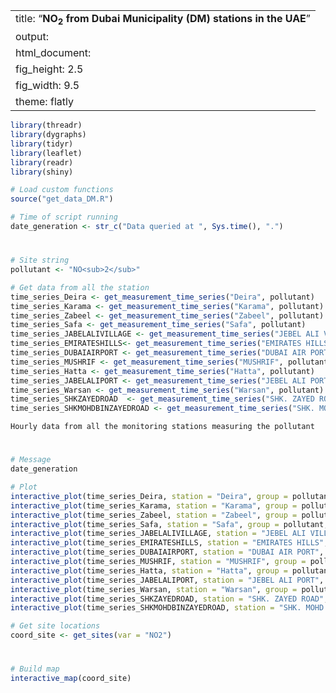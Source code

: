
---
title: "**NO<sub>2</sub> from Dubai Municipality (DM) stations in the UAE**"
output:
  html_document:
    fig_height: 2.5
    fig_width: 9.5
    theme: flatly
---

```{r set_up, message = FALSE, echo = FALSE, warning = FALSE}
library(threadr)
library(dygraphs)
library(tidyr)
library(leaflet)
library(readr)
library(shiny)

# Load custom functions
source("get_data_DM.R")

# Time of script running
date_generation <- str_c("Data queried at ", Sys.time(), ".")
```
# 

## 
```{r import_data, message = FALSE, echo = FALSE, results = "hide", cache = TRUE, warning = FALSE}

# Site string
pollutant <- "NO<sub>2</sub>"

# Get data from all the station
time_series_Deira <- get_measurement_time_series("Deira", pollutant)
time_series_Karama <- get_measurement_time_series("Karama", pollutant)
time_series_Zabeel <- get_measurement_time_series("Zabeel", pollutant)
time_series_Safa <- get_measurement_time_series("Safa", pollutant)
time_series_JABELALIVILLAGE <- get_measurement_time_series("JEBEL ALI VILLAGE", pollutant)
time_series_EMIRATESHILLS<- get_measurement_time_series("EMIRATES HILLS", pollutant)
time_series_DUBAIAIRPORT <- get_measurement_time_series("DUBAI AIR PORT", pollutant)
time_series_MUSHRIF <- get_measurement_time_series("MUSHRIF", pollutant)
time_series_Hatta <- get_measurement_time_series("Hatta", pollutant)
time_series_JABELALIPORT <- get_measurement_time_series("JEBEL ALI PORT", pollutant)
time_series_Warsan <- get_measurement_time_series("Warsan", pollutant)
time_series_SHKZAYEDROAD  <- get_measurement_time_series("SHK. ZAYED ROAD", pollutant)
time_series_SHKMOHDBINZAYEDROAD <- get_measurement_time_series("SHK. MOHD. BIN ZAYED ROAD", pollutant)

```

 `Hourly data from all the monitoring stations measuring the pollutant`
 
# 

## 

```{r plot_NCMS_NO2, echo = FALSE, cache = TRUE}
# Message
date_generation

# Plot
interactive_plot(time_series_Deira, station = "Deira", group = pollutant, pollu= "NO2")
interactive_plot(time_series_Karama, station = "Karama", group = pollutant, pollu= "NO2")
interactive_plot(time_series_Zabeel, station = "Zabeel", group = pollutant, pollu= "NO2")
interactive_plot(time_series_Safa, station = "Safa", group = pollutant, pollu= "NO2")
interactive_plot(time_series_JABELALIVILLAGE, station = "JEBEL ALI VILLAGE", group = pollutant, pollu= "NO2")
interactive_plot(time_series_EMIRATESHILLS, station = "EMIRATES HILLS", group = pollutant, pollu= "NO2")
interactive_plot(time_series_DUBAIAIRPORT, station = "DUBAI AIR PORT", group = pollutant, pollu= "NO2")
interactive_plot(time_series_MUSHRIF, station = "MUSHRIF", group = pollutant, pollu= "NO2")
interactive_plot(time_series_Hatta, station = "Hatta", group = pollutant, pollu= "NO2")
interactive_plot(time_series_JABELALIPORT, station = "JEBEL ALI PORT", group = pollutant, pollu= "NO2")
interactive_plot(time_series_Warsan, station = "Warsan", group = pollutant, pollu= "NO2")
interactive_plot(time_series_SHKZAYEDROAD, station = "SHK. ZAYED ROAD", group = pollutant, pollu= "NO2")
interactive_plot(time_series_SHKMOHDBINZAYEDROAD, station = "SHK. MOHD. BIN ZAYED ROAD", group = pollutant, pollu= "NO2")

```


```{r import_data_for_map, message = FALSE, echo = FALSE, results = "hide", cache = TRUE}
# Get site locations
coord_site <- get_sites(var = "NO2")

```
#
 
##

```{r map, fig.height = 8, echo = FALSE, message = FALSE, cache = TRUE}
# Build map
interactive_map(coord_site)
```

 
 